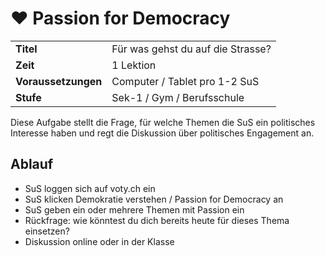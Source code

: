 # ❤️ Passion for Democracy

|                     |                                   |
| ------------------- | --------------------------------- |
| **Titel**           | Für was gehst du auf die Strasse? |
| **Zeit**            | 1 Lektion                         |
| **Voraussetzungen** | Computer / Tablet pro 1-2 SuS     |
| **Stufe**           | Sek-1 / Gym / Berufsschule        |

Diese Aufgabe stellt die Frage, für welche Themen die SuS ein politisches Interesse haben
und regt die Diskussion über politisches Engagement an.

## Ablauf

- SuS loggen sich auf voty.ch ein
- SuS klicken Demokratie verstehen / Passion for Democracy an
- SuS geben ein oder mehrere Themen mit Passion ein
- Rückfrage: wie könntest du dich bereits heute für dieses Thema einsetzen?
- Diskussion online oder in der Klasse
